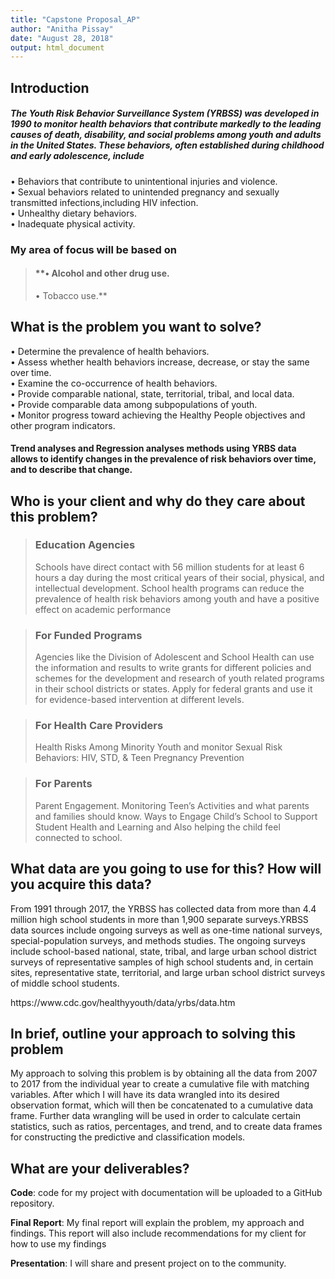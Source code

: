 ```yaml
---
title: "Capstone Proposal_AP"
author: "Anitha Pissay"
date: "August 28, 2018"
output: html_document
---
```


## **Introduction** 

##### The **Youth Risk Behavior Surveillance System (YRBSS)** was developed in 1990 to monitor health behaviors that contribute markedly to the leading causes of death, disability, and social problems among youth and adults in the United States. These behaviors, often established during childhood and early adolescence, include 

•	Behaviors that contribute to unintentional injuries and violence.  
•	Sexual behaviors related to unintended pregnancy and sexually transmitted infections,including   HIV infection.  
•	Unhealthy dietary behaviors.  
•	Inadequate physical activity.  

### My area of focus will be based on 

>#### **•	Alcohol and other drug use.     
•	Tobacco use.**

## **What is the problem you want to solve?** ##

•	Determine the prevalence of health behaviors.  
•	Assess whether health behaviors increase, decrease, or stay the same over time.  
•	Examine the co-occurrence of health behaviors.  
•	Provide comparable national, state, territorial, tribal, and local data.  
•	Provide comparable data among subpopulations of youth.  
•	Monitor progress toward achieving the Healthy People objectives and other program indicators.

#### Trend analyses and Regression analyses methods using YRBS data allows to identify changes in the prevalence of risk behaviors over time, and to describe that change. 

## **Who is your client and why do they care about this  problem?** ##

>### Education Agencies
Schools have direct contact with 56 million students for at least 6 hours a day during the most critical years of their social, physical, and intellectual development. School health programs can reduce the prevalence of health risk behaviors among youth and have a positive effect on academic performance

>### For Funded Programs
Agencies like the Division of Adolescent and School Health can use the information and results to write grants for different policies and schemes for the development and research of youth related programs in their school districts or states. Apply for federal grants and use it for evidence-based intervention at different levels.

>### For Health Care Providers
Health Risks Among Minority Youth and monitor Sexual Risk Behaviors: HIV, STD, & Teen Pregnancy Prevention

>### For Parents
Parent Engagement. Monitoring Teen’s Activities and what parents and families should know.
Ways to Engage Child’s School to Support Student Health and Learning and Also helping the child feel connected to school.

## **What data are you going to use for this? How will you acquire this data?** ##
 
From 1991 through 2017, the YRBSS has collected data from more than 4.4 million high school students in more than 1,900 separate surveys.YRBSS data sources include ongoing surveys as well as one-time national surveys, special-population surveys, and methods studies. The ongoing surveys include school-based national, state, tribal, and large urban school district surveys of representative samples of high school students and, in certain sites, representative state, territorial, and large urban school district surveys of middle school students. 

https://www.cdc.gov/healthyyouth/data/yrbs/data.htm


## **In brief, outline your approach to solving this problem** ##

My approach to solving this problem is by obtaining all the data from 2007 to 2017 from the individual year to create a cumulative file with matching variables.
After which I will have its data wrangled into its desired observation format, which will then be concatenated to a cumulative data frame. Further data wrangling will be used in order to calculate certain statistics, such as ratios, percentages, and trend, and to create data frames for constructing the predictive and classification models.

## **What are your deliverables?** ##

**Code**: code for my project with documentation will be uploaded to a GitHub repository.

**Final Report**: My final report will explain the problem, my approach and findings. This report will also include recommendations for my client for how to use my findings 

**Presentation**: I will share and present project on to the community.

